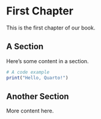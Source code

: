 # First Chapter

This is the first chapter of our book.

## A Section

Here's some content in a section.

``` r
# A code example
print("Hello, Quarto!")
```

## Another Section

More content here.
